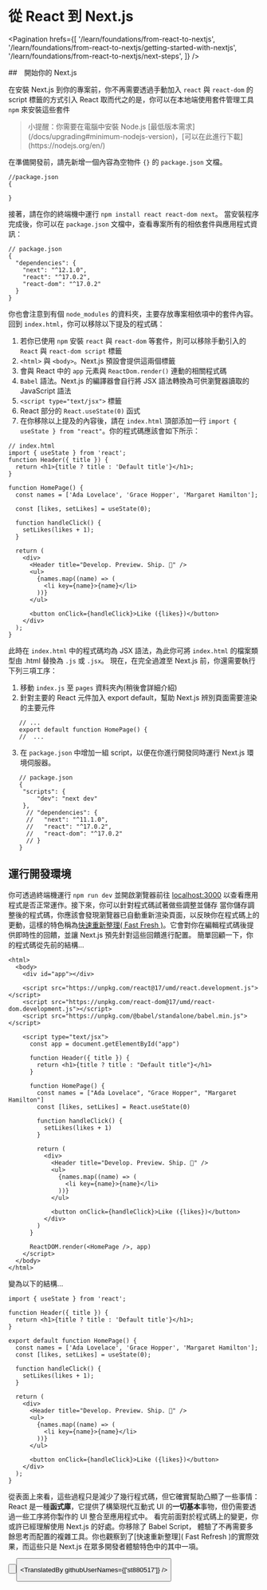 
# 從 React 到 Next.js

<Pagination
  hrefs={[
    '/learn/foundations/from-react-to-nextjs',
    '/learn/foundations/from-react-to-nextjs/getting-started-with-nextjs',
    '/learn/foundations/from-react-to-nextjs/next-steps',
  ]}
/>

##　開始你的 Next.js

在安裝 Next.js 到你的專案前，你不再需要透過手動加入 `react` 與 `react-dom` 的 script 標籤的方式引入 React
取而代之的是，你可以在本地端使用套件管理工具 `npm` 來安裝這些套件

<Blockquote>
  小提醒：你需要在電腦中安裝 Node.js
  [最低版本需求](/docs/upgrading#minimum-nodejs-version)，[可以在此進行下載](https://nodejs.org/en/)
</Blockquote>

在準備開發前，請先新增一個內容為空物件 `{}` 的 `package.json` 文檔。

```
//package.json
{

}
```

接著，請在你的終端機中運行 `npm install react react-dom next`。
當安裝程序完成後，你可以在 `package.json` 文檔中，查看專案所有的相依套件與應用程式資訊：

```
// package.json
{
  "dependencies": {
    "next": "^12.1.0",
    "react": "^17.0.2",
    "react-dom": "^17.0.2"
  }
}
```

你也會注意到有個 `node_modules` 的資料夾，主要存放專案相依項中的套件內容。
回到 `index.html`，你可以移除以下提及的程式碼：

1. 若你已使用 `npm` 安裝 `react` 與 `react-dom` 等套件，則可以移除手動引入的 `React` 與 `react-dom script` 標籤
2. `<html>` 與 `<body>`。Next.js 預設會提供這兩個標籤
3. 會與 React 中的 `app` 元素與 `ReactDom.render()` 連動的相關程式碼
4. `Babel` 語法。Next.js 的編譯器會自行將 JSX 語法轉換為可供瀏覽器讀取的 JavaScript 語法
5. `<script type="text/jsx">` 標籤
6. React 部分的 `React.useState(0)` 函式
7. 在你移除以上提及的內容後，請在 `index.html` 頂部添加一行 `import { useState } from "react"`。你的程式碼應該會如下所示：

```
// index.html
import { useState } from 'react';
function Header({ title }) {
  return <h1>{title ? title : 'Default title'}</h1>;
}

function HomePage() {
  const names = ['Ada Lovelace', 'Grace Hopper', 'Margaret Hamilton'];

  const [likes, setLikes] = useState(0);

  function handleClick() {
    setLikes(likes + 1);
  }

  return (
    <div>
      <Header title="Develop. Preview. Ship. 🚀" />
      <ul>
        {names.map((name) => (
          <li key={name}>{name}</li>
        ))}
      </ul>

      <button onClick={handleClick}>Like ({likes})</button>
    </div>
  );
}
```

此時在 `index.html` 中的程式碼均為 JSX 語法，為此你可將 `index.html` 的檔案類型由 .html 替換為 `.js` 或 `.jsx`。
現在，在完全過渡至 Next.js 前，你還需要執行下列三項工序：

1. 移動 `index.js` 至 `pages` 資料夾內(稍後會詳細介紹)
2. 針對主要的 React 元件加入 export default，幫助 Next.js 辨別頁面需要渲染的主要元件

```
   // ...
   export default function HomePage() {
   //  ...
```

3. 在 `package.json` 中增加一組 script，以便在你進行開發同時運行 Next.js 環境伺服器。

```
   // package.json
   {
    "scripts": {
        "dev": "next dev"
    },
     // "dependencies": {
     //   "next": "^11.1.0",
     //   "react": "^17.0.2",
     //   "react-dom": "^17.0.2"
     // }
   }
```

## 運行開發環境

你可透過終端機運行 `npm run dev` 並開啟瀏覽器前往 [localhost:3000](localhost:3000) 以查看應用程式是否正常運作。接下來，你可以針對程式碼試著做些調整並儲存
當你儲存調整後的程式碼，你應該會發現瀏覽器已自動重新渲染頁面，以反映你在程式碼上的更動，這樣的特色稱為[快速重新整理( Fast Fresh )](https://nextjs.org/docs/basic-features/fast-refresh)。它會對你在編輯程式碼後提供即時性的回饋，並讓 Next.js 預先針對這些回饋進行配置。
簡單回顧一下，你的程式碼從先前的結構...

```
<html>
  <body>
    <div id="app"></div>

    <script src="https://unpkg.com/react@17/umd/react.development.js"></script>
    <script src="https://unpkg.com/react-dom@17/umd/react-dom.development.js"></script>
    <script src="https://unpkg.com/@babel/standalone/babel.min.js"></script>

    <script type="text/jsx">
      const app = document.getElementById("app")

      function Header({ title }) {
        return <h1>{title ? title : "Default title"}</h1>
      }

      function HomePage() {
        const names = ["Ada Lovelace", "Grace Hopper", "Margaret Hamilton"]
        const [likes, setLikes] = React.useState(0)

        function handleClick() {
          setLikes(likes + 1)
        }

        return (
          <div>
            <Header title="Develop. Preview. Ship. 🚀" />
            <ul>
              {names.map((name) => (
                <li key={name}>{name}</li>
              ))}
            </ul>

            <button onClick={handleClick}>Like ({likes})</button>
          </div>
        )
      }

      ReactDOM.render(<HomePage />, app)
    </script>
  </body>
</html>
```

變為以下的結構...

```
import { useState } from 'react';

function Header({ title }) {
  return <h1>{title ? title : 'Default title'}</h1>;
}

export default function HomePage() {
  const names = ['Ada Lovelace', 'Grace Hopper', 'Margaret Hamilton'];
  const [likes, setLikes] = useState(0);

  function handleClick() {
    setLikes(likes + 1);
  }

  return (
    <div>
      <Header title="Develop. Preview. Ship. 🚀" />
      <ul>
        {names.map((name) => (
          <li key={name}>{name}</li>
        ))}
      </ul>

      <button onClick={handleClick}>Like ({likes})</button>
    </div>
  );
}
```

從表面上來看，這些過程只是減少了幾行程式碼，但它確實幫助凸顯了一些事情：React 是一種**函式庫**，它提供了構築現代互動式 UI 的**一切基本**事物，但仍需要透過一些工序將你製作的 UI 整合至應用程式中。
看完前面對於程式碼上的變更，你或許已經理解使用 Next.js 的好處。你移除了 Babel Script， 體驗了不再需要多餘思考而配置的複雜工具。你也觀察到了[快速重新整理]( Fast Refresh )的實際效果，而這些只是 Next.js 在眾多開發者體驗特色中的其中一項。

<Button
  content='返回上一頁 ←'
  url='/learn/foundations/about-nextjs/index'
  basicStyle='text-white bg-[#0070f3]'
  hoverStyle='hover:opacity-90'
/>

<Button
  content='前往下一頁 →'
  url='/learn/foundations/from-react-to-nextjs/next-steps'
  basicStyle='text-white bg-[#0070f3]'
  hoverStyle='hover:opacity-90'
/>

<TranslatedBy githubUserNames={['st880517']} />
